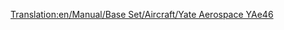 [[Translation:en/Manual/Base Set/Aircraft/Yate Aerospace YAe46]]
{{en/Manual/Base Set/Aircraft/Aircraft|Cost=$65,624
|Speed=947 kph (592 MPH)
|Annual=$7,030
|Designed=1980
|Lifespan=25
|Capacity=80 passengers & 10 bags of mail
|Description=Small jet plane built for short haul and domestic flights. Cheap to buy and run, sacrificing capacity.
|Real-life=British Aerospace BAe146
}}